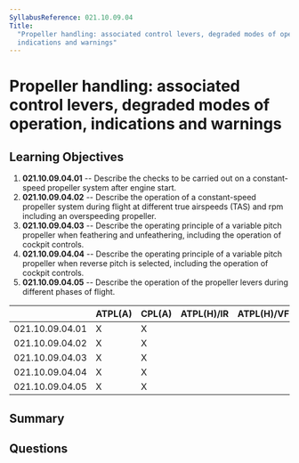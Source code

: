 ```yaml
---
SyllabusReference: 021.10.09.04
Title:
  "Propeller handling: associated control levers, degraded modes of operation,
  indications and warnings"
---
```


# Propeller handling: associated control levers, degraded modes of operation, indications and warnings

## Learning Objectives

1.  **021.10.09.04.01** -- Describe the checks to be carried out on a
    constant-speed propeller system after engine start.
2.  **021.10.09.04.02** -- Describe the operation of a constant-speed propeller
    system during flight at different true airspeeds (TAS) and rpm including an
    overspeeding propeller.
3.  **021.10.09.04.03** -- Describe the operating principle of a variable pitch
    propeller when feathering and unfeathering, including the operation of
    cockpit controls.
4.  **021.10.09.04.04** -- Describe the operating principle of a variable pitch
    propeller when reverse pitch is selected, including the operation of cockpit
    controls.
5.  **021.10.09.04.05** -- Describe the operation of the propeller levers during
    different phases of flight.

|                 | ATPL(A) | CPL(A) | ATPL(H)/IR | ATPL(H)/VFR | CPL(H) | IR | CBIR(A) |
| --------------- | ------- | ------ | ---------- | ----------- | ------ | -- | ------- |
| 021.10.09.04.01 | X       | X      |            |             |        |    |         |
| 021.10.09.04.02 | X       | X      |            |             |        |    |         |
| 021.10.09.04.03 | X       | X      |            |             |        |    |         |
| 021.10.09.04.04 | X       | X      |            |             |        |    |         |
| 021.10.09.04.05 | X       | X      |            |             |        |    |         |

## Summary

## Questions

